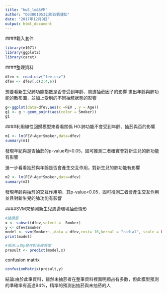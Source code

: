 ---
title: "hw5_lm&SVM"
author: "b03801053公衛四劉倢如"
date: "2017年12月9日"
output: html_document
---

####載入套件

```{r setup}
library(e1071)
library(ggplot2)
library(caret)
```

####整理資料

```{r }
dfev <- read.csv("fev.csv")
dfev <- dfev[,c(2:4,6)]
```

想要看新生兒肺功能指數是否會受到年齡、周遭抽菸因子的影響
畫出年齡與肺功能的散布圖，並加上受到的不同抽菸狀態的影響

```{r}
g<-ggplot(data=dfev,aes(x =FEV , y = Age)) 
g1 <- g + geom_point(aes(color = Smoker))
g1
```

####利用線性回歸模型來看看關係
H0:肺功能不會受到年齡、抽菸與否的影響
```{r}
m1 <- lm(FEV~Age+Smoker,data=dfev)
summary(m1)
```

發現年紀與是否抽菸的p-value均<0.05，固可推測二者確實會對新生兒的肺功能有影響


進一步看看抽菸與年齡是否會產生交互作用，對新生兒的肺功能有影響

```{r}
m2 <- lm(FEV~Age*Smoker,data=dfev)
summary(m2)
```

發現年齡與抽菸的交互作用項，其p-value<0.05，固可推測二者會產生交互作用並且對新生兒的肺功能有影響






####SVM來預測新生兒周邊環境抽菸情形

```{r SVM}
#建模型
x <- subset(dfev,select = -Smoker)
y <- dfev$Smoker
model <- svm(Smoker~.,data = dfev,cost= 10,kernal = "radial", scale = FALSE)
print(model)
```


```{r}
#預測:x與y是在對正確答案
presult <- predict(model,x)
```

confusion matrix

```{r}
confusionMatrix(presult,y)

```

結論:由於此筆資料，雖然未抽菸者在整筆資料裡面明顯占有多數，但此模型預測的準確率有高達94%，精準的預測出抽菸與未抽菸的人

